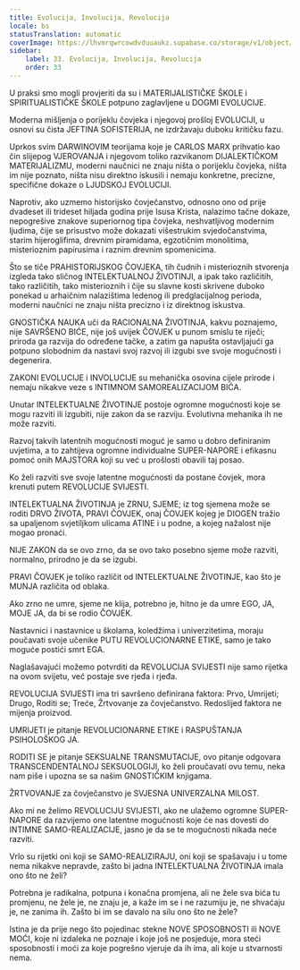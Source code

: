 ```yaml
---
title: Evolucija, Involucija, Revolucija
locale: bs
statusTranslation: automatic
coverImage: https://lhvmrqwrcowdvduuaukz.supabase.co/storage/v1/object/public/strapi-uploads/small_cover-educacion-fundamental.webp-2d51a7828a2b1309555be27f7e2a61a0.webp
sidebar:
    label: 33. Evolucija, Involucija, Revolucija
    order: 33
---
```

U praksi smo mogli provjeriti da su i MATERIJALISTIČKE ŠKOLE i SPIRITUALISTIČKE ŠKOLE potpuno zaglavljene u DOGMI EVOLUCIJE.

Moderna mišljenja o porijeklu čovjeka i njegovoj prošloj EVOLUCIJI, u osnovi su čista JEFTINA SOFISTERIJA, ne izdržavaju duboku kritičku fazu.

Uprkos svim DARWINOVIM teorijama koje je CARLOS MARX prihvatio kao čin slijepog VJEROVANJA i njegovom toliko razvikanom DIJALEKTIČKOM MATERIJALIZMU, moderni naučnici ne znaju ništa o porijeklu čovjeka, ništa im nije poznato, ništa nisu direktno iskusili i nemaju konkretne, precizne, specifične dokaze o LJUDSKOJ EVOLUCIJI.

Naprotiv, ako uzmemo historijsko čovječanstvo, odnosno ono od prije dvadeset ili trideset hiljada godina prije Isusa Krista, nalazimo tačne dokaze, nepogrešive znakove superiornog tipa čovjeka, neshvatljivog modernim ljudima, čije se prisustvo može dokazati višestrukim svjedočanstvima, starim hijeroglifima, drevnim piramidama, egzotičnim monolitima, misterioznim papirusima i raznim drevnim spomenicima.

Što se tiče PRAHISTORIJSKOG ČOVJEKA, tih čudnih i misterioznih stvorenja izgleda tako sličnog INTELEKTUALNOJ ŽIVOTINJI, a ipak tako različitih, tako različitih, tako misterioznih i čije su slavne kosti skrivene duboko ponekad u arhaičnim nalazištima ledenog ili predglacijalnog perioda, moderni naučnici ne znaju ništa precizno i iz direktnog iskustva.

GNOSTIČKA NAUKA uči da RACIONALNA ŽIVOTINJA, kakvu poznajemo, nije SAVRŠENO BIĆE, nije još uvijek ČOVJEK u punom smislu te riječi; priroda ga razvija do određene tačke, a zatim ga napušta ostavljajući ga potpuno slobodnim da nastavi svoj razvoj ili izgubi sve svoje mogućnosti i degenerira.

ZAKONI EVOLUCIJE i INVOLUCIJE su mehanička osovina cijele prirode i nemaju nikakve veze s INTIMNOM SAMOREALIZACIJOM BIĆA.

Unutar INTELEKTUALNE ŽIVOTINJE postoje ogromne mogućnosti koje se mogu razviti ili izgubiti, nije zakon da se razviju. Evolutivna mehanika ih ne može razviti.

Razvoj takvih latentnih mogućnosti moguć je samo u dobro definiranim uvjetima, a to zahtijeva ogromne individualne SUPER-NAPORE i efikasnu pomoć onih MAJSTORA koji su već u prošlosti obavili taj posao.

Ko želi razviti sve svoje latentne mogućnosti da postane čovjek, mora krenuti putem REVOLUCIJE SVIJESTI.

INTELEKTUALNA ŽIVOTINJA je ZRNU, SJEME; iz tog sjemena može se roditi DRVO ŽIVOTA, PRAVI ČOVJEK, onaj ČOVJEK kojeg je DIOGEN tražio sa upaljenom svjetiljkom ulicama ATINE i u podne, a kojeg nažalost nije mogao pronaći.

NIJE ZAKON da se ovo zrno, da se ovo tako posebno sjeme može razviti, normalno, prirodno je da se izgubi.

PRAVI ČOVJEK je toliko različit od INTELEKTUALNE ŽIVOTINJE, kao što je MUNJA različita od oblaka.

Ako zrno ne umre, sjeme ne klija, potrebno je, hitno je da umre EGO, JA, MOJE JA, da bi se rodio ČOVJEK.

Nastavnici i nastavnice u školama, koledžima i univerzitetima, moraju poučavati svoje učenike PUTU REVOLUCIONARNE ETIKE, samo je tako moguće postići smrt EGA.

Naglašavajući možemo potvrditi da REVOLUCIJA SVIJESTI nije samo rijetka na ovom svijetu, već postaje sve rjeđa i rjeđa.

REVOLUCIJA SVIJESTI ima tri savršeno definirana faktora: Prvo, Umrijeti; Drugo, Roditi se; Treće, Žrtvovanje za čovječanstvo. Redoslijed faktora ne mijenja proizvod.

UMRIJETI je pitanje REVOLUCIONARNE ETIKE i RASPUŠTANJA PSIHOLOŠKOG JA.

RODITI SE je pitanje SEKSUALNE TRANSMUTACIJE, ovo pitanje odgovara TRANSCENDENTALNOJ SEKSUOLOGIJI, ko želi proučavati ovu temu, neka nam piše i upozna se sa našim GNOSTIČKIM knjigama.

ŽRTVOVANJE za čovječanstvo je SVJESNA UNIVERZALNA MILOST.

Ako mi ne želimo REVOLUCIJU SVIJESTI, ako ne ulažemo ogromne SUPER-NAPORE da razvijemo one latentne mogućnosti koje će nas dovesti do INTIMNE SAMO-REALIZACIJE, jasno je da se te mogućnosti nikada neće razviti.

Vrlo su rijetki oni koji se SAMO-REALIZIRAJU, oni koji se spašavaju i u tome nema nikakve nepravde, zašto bi jadna INTELEKTUALNA ŽIVOTINJA imala ono što ne želi?

Potrebna je radikalna, potpuna i konačna promjena, ali ne žele sva bića tu promjenu, ne žele je, ne znaju je, a kaže im se i ne razumiju je, ne shvaćaju je, ne zanima ih. Zašto bi im se davalo na silu ono što ne žele?

Istina je da prije nego što pojedinac stekne NOVE SPOSOBNOSTI ili NOVE MOĆI, koje ni izdaleka ne poznaje i koje još ne posjeduje, mora steći sposobnosti i moći za koje pogrešno vjeruje da ih ima, ali koje u stvarnosti nema.


